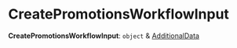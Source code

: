 
# CreatePromotionsWorkflowInput

 **CreatePromotionsWorkflowInput**: `object` & [AdditionalData](../../../types/HttpTypes/types/types.HttpTypes.AdditionalData/page.mdx)
